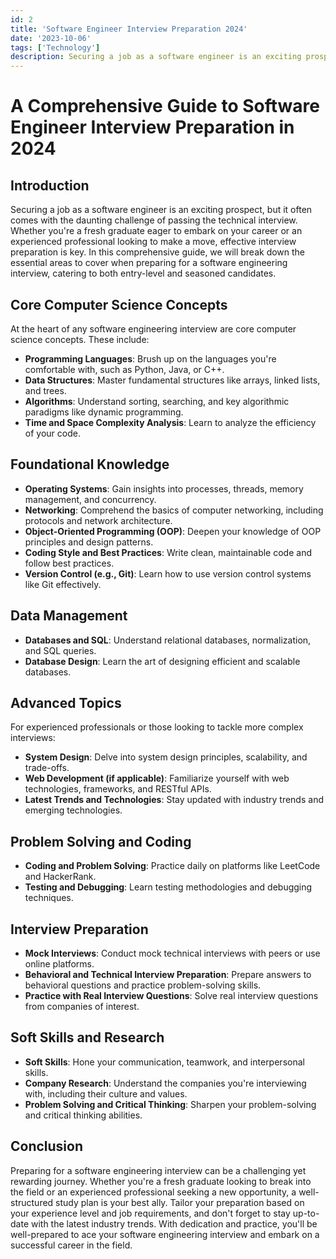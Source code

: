 ---
id: 2
title: 'Software Engineer Interview Preparation 2024'
date: '2023-10-06'
tags: ['Technology']
description: Securing a job as a software engineer is an exciting prospect, but it often comes with the daunting challenge of passing the technical interview. Whether you're a fresh graduate eager to embark on your career or an experienced professional looking to make a move, effective interview preparation is key. In this comprehensive guide, we will break down the essential areas to cover when preparing for a software engineering interview, catering to both entry-level and seasoned candidates.
---

# A Comprehensive Guide to Software Engineer Interview Preparation in 2024

## Introduction
Securing a job as a software engineer is an exciting prospect, but it often comes with the daunting challenge of passing the technical interview. Whether you're a fresh graduate eager to embark on your career or an experienced professional looking to make a move, effective interview preparation is key. In this comprehensive guide, we will break down the essential areas to cover when preparing for a software engineering interview, catering to both entry-level and seasoned candidates.

## Core Computer Science Concepts

At the heart of any software engineering interview are core computer science concepts. These include:

- **Programming Languages**: Brush up on the languages you're comfortable with, such as Python, Java, or C++.
- **Data Structures**: Master fundamental structures like arrays, linked lists, and trees.
- **Algorithms**: Understand sorting, searching, and key algorithmic paradigms like dynamic programming.
- **Time and Space Complexity Analysis**: Learn to analyze the efficiency of your code.

## Foundational Knowledge

- **Operating Systems**: Gain insights into processes, threads, memory management, and concurrency.
- **Networking**: Comprehend the basics of computer networking, including protocols and network architecture.
- **Object-Oriented Programming (OOP)**: Deepen your knowledge of OOP principles and design patterns.
- **Coding Style and Best Practices**: Write clean, maintainable code and follow best practices.
- **Version Control (e.g., Git)**: Learn how to use version control systems like Git effectively.

## Data Management

- **Databases and SQL**: Understand relational databases, normalization, and SQL queries.
- **Database Design**: Learn the art of designing efficient and scalable databases.

## Advanced Topics

For experienced professionals or those looking to tackle more complex interviews:

- **System Design**: Delve into system design principles, scalability, and trade-offs.
- **Web Development (if applicable)**: Familiarize yourself with web technologies, frameworks, and RESTful APIs.
- **Latest Trends and Technologies**: Stay updated with industry trends and emerging technologies.

## Problem Solving and Coding

- **Coding and Problem Solving**: Practice daily on platforms like LeetCode and HackerRank.
- **Testing and Debugging**: Learn testing methodologies and debugging techniques.

## Interview Preparation

- **Mock Interviews**: Conduct mock technical interviews with peers or use online platforms.
- **Behavioral and Technical Interview Preparation**: Prepare answers to behavioral questions and practice problem-solving skills.
- **Practice with Real Interview Questions**: Solve real interview questions from companies of interest.

## Soft Skills and Research

- **Soft Skills**: Hone your communication, teamwork, and interpersonal skills.
- **Company Research**: Understand the companies you're interviewing with, including their culture and values.
- **Problem Solving and Critical Thinking**: Sharpen your problem-solving and critical thinking abilities.

## Conclusion

Preparing for a software engineering interview can be a challenging yet rewarding journey. Whether you're a fresh graduate looking to break into the field or an experienced professional seeking a new opportunity, a well-structured study plan is your best ally. Tailor your preparation based on your experience level and job requirements, and don't forget to stay up-to-date with the latest industry trends. With dedication and practice, you'll be well-prepared to ace your software engineering interview and embark on a successful career in the field.
